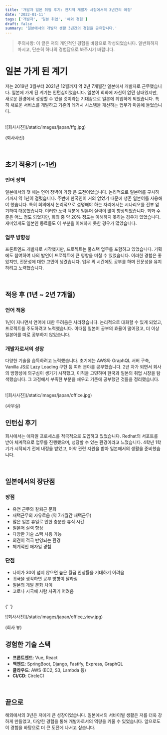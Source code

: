 ```yaml
---
title: '개발자 일본 취업 후기: 전지적 개발자 시점에서의 3년간의 여정'
date: '2022-01-11'
tags: ['개발자', '일본 취업', '해외 경험']
draft: false
summary: '일본에서의 개발자 생활 3년간의 경험을 공유합니다.'
---
```


> 주의사항: 이 글은 저의 개인적인 경험을 바탕으로 작성되었습니다. 일반화하지 마시고, 단순히 하나의 경험담으로 봐주시기 바랍니다.

# 일본 가게 된 계기

저는 2019년 3월부터 2021년 12월까지 약 2년 7개월간 일본에서 개발자로 근무했습니다. 일본에 가게 된 계기는 인턴십이었습니다. 일본어 회화에 자신이 없던 상태였지만, 새로운 환경에서 성장할 수 있을 것이라는 기대감으로 일본에 취업하게 되었습니다. 특히 새로운 서비스를 개발하고 기존의 레거시 시스템을 개선하는 업무가 마음에 들었습니다.

<br />
<div className="-mx-2 flex flex-col flex-wrap items-center overflow-hidden xl:-mx-2">
  <div className="my-1 w-1/4 overflow-hidden px-2 xl:my-1 xl:w-1/4 xl:px-2">
    ![회사사진](/static/images/japan/ffg.jpg)
  </div>
  <p>(회사사진)</p>
</div>

<br />

## 초기 적응기 (~1년)

### 언어 장벽

일본에서의 첫 해는 언어 장벽이 가장 큰 도전이었습니다. 논리적으로 일본어를 구사하기까지 약 1년이 걸렸습니다. 주변에 한국인이 거의 없었기 때문에 생존 일본어를 사용해야 했습니다. 특히 회의에서 논리적으로 설명해야 하는 자리에서는 시나리오를 전부 암기하여 대응했습니다. 이러한 노력 덕분에 일본어 실력이 많이 향상되었습니다. 회화 수준은 어느 정도 되었지만, 회의 중 약 20% 정도는 이해하지 못하는 경우가 있었습니다. 재미있게도 일본인 동료들도 이 부분을 이해하지 못한 경우가 많았습니다.

### 업무 방향성

프론트엔드 개발자로 시작했지만, 프로젝트는 풀스택 업무를 포함하고 있었습니다. 기획에도 참여하여 나의 발언이 프로젝트에 큰 영향을 미칠 수 있었습니다. 이러한 경험은 좋았지만, 전문성에 대한 고민이 생겼습니다. 업무 외 시간에도 공부를 하며 전문성을 유지하려고 노력했습니다.

<br />

## 적응 후 (1년 ~ 2년 7개월)

### 언어 적응

1년이 지나면서 언어에 대한 두려움은 사라졌습니다. 논리적으로 대화할 수 있게 되었고, 프로젝트를 주도하려고 노력했습니다. 이때쯤 일본어 공부의 효율이 떨어졌고, 더 이상 일본어를 따로 공부하지 않았습니다.

### 개발자로서의 성장

다양한 기술을 습득하려고 노력했습니다. 초기에는 AWS와 GraphQL 서버 구축, Vanilla JS로 Lazy Loading 구현 등 여러 분야를 공부했습니다. 2년 차가 되면서 회사의 방향성에 의구심이 생기기 시작했고, 이직을 고민하며 한국과 일본의 취업 시장을 탐색했습니다. 그 과정에서 부족한 부분을 채우고 기존에 공부했던 것들을 정리했습니다.

<br />
<div className="-mx-2 flex flex-col items-center overflow-hidden xl:-mx-2">
  <div className="my-1 w-1/4 overflow-hidden px-2 xl:my-1 xl:w-1/4 xl:px-2">
    ![회사사진](/static/images/japan/office.jpg)
  </div>
  <p>(사무실)</p>
</div>

## 인턴십 후기

회사에서는 애자일 프로세스를 적극적으로 도입하고 있었습니다. Redhat의 서포트를 받아 체계적으로 업무를 진행했으며, 성장할 수 있는 환경이라고 느꼈습니다. 4학년 1학기가 시작되기 전에 내정을 받았고, 어학 관련 지원을 받아 일본에서의 생활을 준비했습니다.

<br />

## 일본에서의 장단점

### 장점

- 유연 근무와 칼퇴근 문화
- 재택근무의 자유로움 (약 7개월간 재택근무)
- 많은 일본 휴일로 인한 충분한 휴식 시간
- 일본어 실력 향상
- 다양한 기술 스택 사용 가능
- 의견이 적극 반영되는 환경
- 체계적인 애자일 경험

### 단점

- 나이가 30이 넘지 않으면 높은 월급 인상률을 기대하기 어려움
- 귀국을 생각하면 공부 방향이 달라짐
- 일본의 개발 문화 차이
- 코로나 시국에 사람 사귀기 어려움

<br />{' '}

<div className="-mx-2 flex flex-col flex-wrap items-center overflow-hidden xl:-mx-2">
  <div className="my-1 flex w-1/4 flex-row justify-center overflow-hidden px-2 xl:my-1 xl:w-1/4 xl:px-2">
    ![회사사진](/static/images/japan/office_view.jpg)
  </div>
  <p>(회사 뷰)</p>
</div>

## 경험한 기술 스택

- **프론트엔드**: Vue, React
- **백엔드**: SpringBoot, Django, Fastify, Express, GraphQL
- **클라우드**: AWS (EC2, S3, Lambda 등)
- **CI/CD**: CircleCI

<br />

## 끝으로

해외에서의 3년은 저에게 큰 성장이었습니다. 일본에서의 서바이벌 생활은 저를 더욱 강하게 만들었고, 다양한 경험을 통해 개발자로서의 역량을 키울 수 있었습니다. 앞으로도 이 경험을 바탕으로 더 큰 도전에 나서고 싶습니다.
